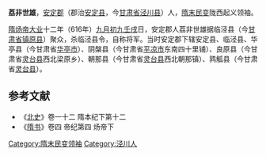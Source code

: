 '''荔非世雄'''，[[安定郡|安定郡]]（郡治[[安定县|安定县]]，今[[甘肃省|甘肃省]][[泾川县|泾川县]]）人，[[隋末民变|隋末民变]]陇西起义领袖。

[[隋炀帝|隋炀帝]][[大业|大业]]十二年（616年）[[九月初九|九月初九]][[壬戌|壬戌]]日，安定郡人荔非世雄据临泾县（今[[甘肃省|甘肃省]][[镇原县|镇原县]]）聚众，杀临泾县令，自称将军。当时安定郡下辖安定县、临泾县、华亭县（今甘肃省[[华亭市|华亭市]]）、阴槃县（今甘肃省[[平凉市|平凉市]]东南四十里铺）、良原县（今甘肃省[[灵台县|灵台县]]西北梁原乡）、朝那县（今甘肃省[[灵台县|灵台县]]西北朝那镇）、鹑觚县（今甘肃省[[灵台县|灵台县]]）。
==参考文献==
*《[[北史|北史]]》卷一十二 隋本纪下第十二
*《[[隋书|隋书]]》卷四 帝纪第四 炀帝下
{{DEFAULTSORT:L}}
[[Category:隋末民变领袖|Category:隋末民变领袖]]
[[Category:泾川人|Category:泾川人]]
